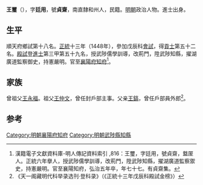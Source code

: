 {{Otheruses|other=名为王璽的其他人物|王璽}}
{{Otheruses|other=名为王廷用的其他人物|王廷用}}

'''王璽'''（{{bd|1416年||1492年}}），字'''廷用'''，號'''貞齋'''，南直隸和州人，民籍。[[明朝|明朝]]政治人物。進士出身。

== 生平 ==
順天府鄉試第十八名。[[正统_(年号)|正統]]十三年（1448年），參加戊辰科[[會試|會試]]，得[[貢士|貢士]]第五十二名。[[殿試|殿試]]登[[進士|進士]]第三甲第五十九名，授武陟儒學訓導，改荊門，陞武陟知縣，擢湖廣道監察御史，持憲嚴明。官至[[襄陽府|襄陽府]][[知府|知府]]<ref>漢籍電子文獻資料庫-明人傳記資料索引 ,816：王璽，字廷用，號貞齋，盩厔人。正統六年擧人，授武陟儒學訓導，改荊門，陞武陟知縣，擢湖廣道監察禦史，持憲嚴明。官至襄陽知府，弘治五年卒，年七十七。有貞齋集。</ref>。

== 家族 ==
曾祖父[[王永福|王永福]]。祖父[[王仲文|王仲文]]，曾任封戶部主事。父亲[[王鎬|王鎬]]，曾任戶部員外郎<ref>《天一阁藏明代科举录选刊·登科录》（《正統十三年戊辰科殿試金榜》）</ref>。

==参考==
{{reflist}}

{{正統十三年戊辰科殿試金榜}}

{{Authority control}}

{{DEFAULTSORT:}}
[[Category:明朝襄陽府知府|Category:明朝襄陽府知府]]
[[Category:明朝武陟縣知縣|Category:明朝武陟縣知縣]]


{{明朝人物小作品}}